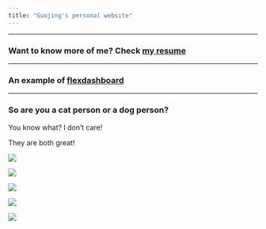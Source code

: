 ```yaml
---
title: "Guojing's personal website"
---
```


***

### Want to know more of me? Check [my resume](resume.html)

***

### An example of [flexdashboard](flexdashboard.html)

***

### So are you a cat person or a dog person?

You know what? I don't care! 

They are both great!

<img src="image/dog_cat.jpg">

<img src="image/cat_roll.jpg">

<img src="image/palm_press.jpeg">

<img src="image/panel_husky.jpg">

<img src="image/son_husky.jpg">